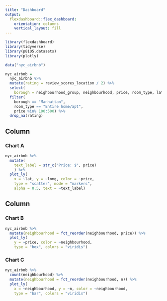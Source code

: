 ```yaml
---
title: "Dashboard"
output: 
  flexdashboard::flex_dashboard:
    orientation: columns
    vertical_layout: fill
---
```


```r
library(flexdashboard)
library(tidyverse)
library(p8105.datasets)
library(plotly)
```


```r
data("nyc_airbnb") 

nyc_airbnb =
  nyc_airbnb %>%
  mutate(rating = review_scores_location / 2) %>%
  select(
    borough = neighbourhood_group, neighbourhood, price, room_type, lat, long, rating) %>%
  filter(
    borough == "Manhattan",
    room_type == "Entire home/apt",
    price %in% 100:500) %>%
  drop_na(rating)
```

Column {data-width=650}
-----------------------------------------------------------------------

### Chart A

```r
nyc_airbnb %>%
  mutate(
    text_label = str_c("Price: $", price)
    ) %>%
  plot_ly(
    x = ~lat, y = ~long, color = ~price,
    type = "scatter", mode = "markers", 
    alpha = 0.5, text = ~text_label)
```

Column {data-width=350}
-----------------------------------------------------------------------

### Chart B

```r
nyc_airbnb %>%
  mutate(neighbourhood = fct_reorder(neighbourhood, price)) %>%
  plot_ly(
    y = ~price, color = ~neighbourhood,
    type = "box", colors = "viridis")
```

### Chart C

```r
nyc_airbnb %>%
  count(neighbourhood) %>%
  mutate(neighbourhood = fct_reorder(neighbourhood, n)) %>%
  plot_ly(
    x = ~neighbourhood, y = ~n, color = ~neighbourhood,
    type = "bar", colors = "viridis")
```

